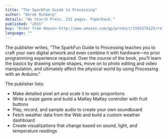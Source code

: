 ```yaml
---
title: "The SparkFun Guide to Processing"
author: "Derek Runberg"
details: "No Starch Press. 232 pages. Paperback."
published: "2015"
buy: "Order from Amazon-http://www.amazon.com/gp/product/1593276125/ref=as_li_tl?ie=UTF8&camp=1789&creative=390957&creativeASIN=1593276125&linkCode=as2&tag=processing09-20&linkId=B7WHOVIHDYFQDJQZ"
language: ""
---
```


The publisher writes, "The SparkFun Guide to Processing teaches you to craft your own digital artwork and even combine it with hardware—no prior programming experience required. Over the course of the book, you’ll learn the basics by drawing simple shapes, move on to photo editing and video manipulation, and ultimately affect the physical world by using Processing with an Arduino."

The publisher lists:

- Make detailed pixel art and scale it to epic proportions
- Write a maze game and build a MaKey MaKey controller with fruit buttons
- Play, record, and sample audio to create your own soundboard
- Fetch weather data from the Web and build a custom weather dashboard
- Create visualizations that change based on sound, light, and temperature readings
